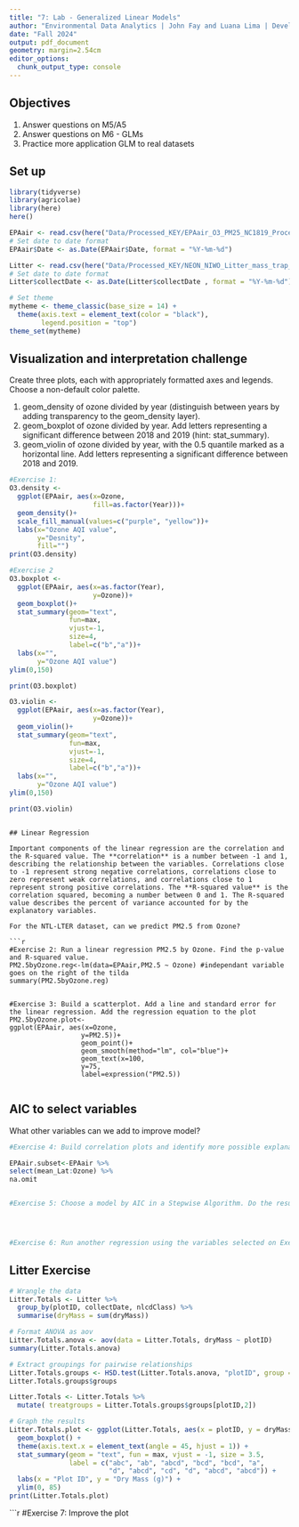 ```yaml
---
title: "7: Lab - Generalized Linear Models"
author: "Environmental Data Analytics | John Fay and Luana Lima | Developed by Kateri Salk"
date: "Fall 2024"
output: pdf_document
geometry: margin=2.54cm
editor_options: 
  chunk_output_type: console
---
```


## Objectives
1. Answer questions on M5/A5
2. Answer questions on M6 - GLMs
3. Practice more application GLM to real datasets


## Set up
```r
library(tidyverse)
library(agricolae)   
library(here)
here()

EPAair <- read.csv(here("Data/Processed_KEY/EPAair_O3_PM25_NC1819_Processed.csv"), stringsAsFactors = TRUE)
# Set date to date format
EPAair$Date <- as.Date(EPAair$Date, format = "%Y-%m-%d")

Litter <- read.csv(here("Data/Processed_KEY/NEON_NIWO_Litter_mass_trap_Processed.csv"), stringsAsFactors = TRUE)
# Set date to date format
Litter$collectDate <- as.Date(Litter$collectDate , format = "%Y-%m-%d")

# Set theme
mytheme <- theme_classic(base_size = 14) +
  theme(axis.text = element_text(color = "black"), 
        legend.position = "top")
theme_set(mytheme)
```



## Visualization and interpretation challenge

Create three plots, each with appropriately formatted axes and legends. Choose a non-default color palette.

1. geom_density of ozone divided by year (distinguish between years by adding transparency to the geom_density layer).
2. geom_boxplot of ozone divided by year. Add letters representing a significant difference between 2018 and 2019 (hint: stat_summary). 
3. geom_violin of ozone divided by year, with the 0.5 quantile marked as a horizontal line. Add letters representing a significant difference between 2018 and 2019. 

```r
#Exercise 1:
O3.density <-
  ggplot(EPAair, aes(x=Ozone,
                     fill=as.factor(Year)))+
  geom_density()+
  scale_fill_manual(values=c("purple", "yellow"))+
  labs(x="Ozone AQI value",
       y="Desnity",
       fill="")
print(O3.density)

#Exercise 2 
O3.boxplot <-
  ggplot(EPAair, aes(x=as.factor(Year),
                     y=Ozone))+
  geom_boxplot()+
  stat_summary(geom="text",
               fun=max,
               vjust=-1,
               size=4,
               label=c("b","a"))+
  labs(x="",
       y="Ozone AQI value")
ylim(0,150)

print(O3.boxplot)
```
```r
O3.violin <-
  ggplot(EPAair, aes(x=as.factor(Year),
                     y=Ozone))+
  geom_violin()+
  stat_summary(geom="text",
               fun=max,
               vjust=-1,
               size=4,
               label=c("b","a"))+
  labs(x="",
       y="Ozone AQI value")
ylim(0,150)

print(O3.violin)
```
```

## Linear Regression

Important components of the linear regression are the correlation and the R-squared value. The **correlation** is a number between -1 and 1, describing the relationship between the variables. Correlations close to -1 represent strong negative correlations, correlations close to zero represent weak correlations, and correlations close to 1 represent strong positive correlations. The **R-squared value** is the correlation squared, becoming a number between 0 and 1. The R-squared value describes the percent of variance accounted for by the explanatory variables. 

For the NTL-LTER dataset, can we predict PM2.5 from Ozone?

```r

#Exercise 2: Run a linear regression PM2.5 by Ozone. Find the p-value and R-squared value. 
PM2.5byOzone.reg<-lm(data=EPAair,PM2.5 ~ Ozone) #independant variable goes on the right of the tilda 
summary(PM2.5byOzone.reg)


#Exercise 3: Build a scatterplot. Add a line and standard error for the linear regression. Add the regression equation to the plot
PM2.5byOzone.plot<-
ggplot(EPAair, aes(x=Ozone,
                  y=PM2.5))+
                  geom_point()+
                  geom_smooth(method="lm", col="blue")+
                  geom_text(x=100,
                  y=75,
                  label=expression("PM2.5))


```


## AIC to select variables

What other variables can we add to improve model?

```r

#Exercise 4: Build correlation plots and identify more possible explanatory variables to add to the regression.

EPAair.subset<-EPAair %>% 
select(mean_Lat:Ozone) %>% 
na.omit 


#Exercise 5: Choose a model by AIC in a Stepwise Algorithm. Do the results from AIC match the variables you selected on Exercise 4?




#Exercise 6: Run another regression using the variables selected on Exercise 6. Compare r-squared value with the one from Exercise 2. 

```



## Litter Exercise

```r
# Wrangle the data
Litter.Totals <- Litter %>%
  group_by(plotID, collectDate, nlcdClass) %>%
  summarise(dryMass = sum(dryMass))

# Format ANOVA as aov
Litter.Totals.anova <- aov(data = Litter.Totals, dryMass ~ plotID)
summary(Litter.Totals.anova)

# Extract groupings for pairwise relationships
Litter.Totals.groups <- HSD.test(Litter.Totals.anova, "plotID", group = TRUE)
Litter.Totals.groups$groups

Litter.Totals <- Litter.Totals %>%
  mutate( treatgroups = Litter.Totals.groups$groups[plotID,2])

# Graph the results
Litter.Totals.plot <- ggplot(Litter.Totals, aes(x = plotID, y = dryMass)) +
  geom_boxplot() +
  theme(axis.text.x = element_text(angle = 45, hjust = 1)) +
  stat_summary(geom = "text", fun = max, vjust = -1, size = 3.5,
               label = c("abc", "ab", "abcd", "bcd", "bcd", "a", 
                         "d", "abcd", "cd", "d", "abcd", "abcd")) +
  labs(x = "Plot ID", y = "Dry Mass (g)") +
  ylim(0, 85)
print(Litter.Totals.plot)

```

```r
#Exercise 7: Improve the plot


